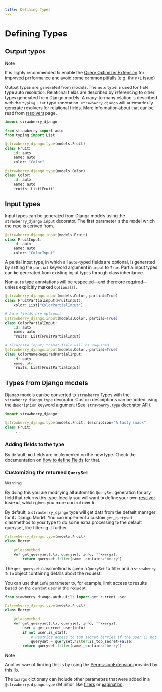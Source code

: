 ```yaml
---
title: Defining Types
---
```


# Defining Types

## Output types

> [!NOTE]
> It is highly recommended to enable the [Query Optimizer Extension](/docs/django/guide/optimizer)
> for improved performance and avoid some common pitfalls (e.g. the `n+1` issue)
>


Output types are generated from models. The `auto` type is used for field type auto resolution.
Relational fields are described by referencing to other types generated from Django models.
A many-to-many relation is described with the `typing.List` type annotation.
`strawberry_django` will automatically generate resolvers for relational fields.
More information about that can be read from [resolvers](/docs/django/guide/resolvers) page.

```python title="types.py"
import strawberry_django

from strawberry import auto
from typing import List

@strawberry_django.type(models.Fruit)
class Fruit:
    id: auto
    name: auto
    color: "Color"

@strawberry_django.type(models.Color)
class Color:
    id: auto
    name: auto
    fruits: List[Fruit]
```

## Input types

Input types can be generated from Django models using the `strawberry_django.input` decorator.
The first parameter is the model which the type is derived from.

```python title="types.py"
@strawberry_django.input(models.Fruit)
class FruitInput:
    id: auto
    name: auto
    color: "ColorInput"
```

A partial input type, in which all `auto`-typed fields are optional, is generated by setting the `partial` keyword argument in `input` to `True`.
Partial input types can be generated from existing input types through class inheritance.

Non-`auto` type annotations will be respected—and therefore required—unless explicitly marked `Optional[]`.

```python title="types.py"
@strawberry_django.input(models.Color, partial=True)
class FruitPartialInput(FruitInput):
    color: List["ColorPartialInput"]

# Auto fields are optional
@strawberry_django.input(models.Color, partial=True)
class ColorPartialInput:
    id: auto
    name: auto
    fruits: List[FruitPartialInput]

# Alternate input; "name" field will be required
@strawberry_django.input(models.Color, partial=True)
class ColorNameRequiredPartialInput:
    id: auto
    name: str
    fruits: List[FruitPartialInput]
```

## Types from Django models

Django models can be converted to `strawberry` Types with the `strawberry_django.type` decorator. Custom descriptions can be added using the `description` keyword argument (See: [`strawberry.type` decorator API](https://strawberry.rocks/docs/types/object-types#api)).

```python title="types.py"
import strawberry_django

@strawberry_django.type(models.Fruit, description="A tasty snack")
class Fruit:
    ...
```

### Adding fields to the type

By default, no fields are implemented on the new type. Check the documentation
on [How to define Fields](/docs/django/guide/fields) for that.

### Customizing the returned `QuerySet`

> [!WARNING]
> By doing this you are modifying all automatic `QuerySet` generation for any field
> that returns this type. Ideally you will want to define your own [resolver](/docs/django/guide/resolvers)
> instead, which gives you more control over it.
>


By default, a `strawberry_django` type will get data from the default manager for its Django Model.
You can implement a custom `get_queryset` classmethod to your type to do some extra processing to the default queryset,
like filtering it further.

```python title="types.py"
@strawberry_django.type(models.Fruit)
class Berry:

    @classmethod
    def get_queryset(cls, queryset, info, **kwargs):
        return queryset.filter(name__contains="berry")
```

The `get_queryset` classmethod is given a `QuerySet` to filter and
a `strawberry` `Info` object containing details about the request.

You can use that `info` parameter to, for example,
limit access to results based on the current user in the request:

```python title="types.py"
from stawberry_django.auth.utils import get_current_user

@strawberry_django.type(models.Fruit)
class Berry:

    @classmethod
    def get_queryset(cls, queryset, info, **kwargs):
        user = get_current_user(info)
        if not user.is_staff:
            # Restrict access to top secret berries if the user is not a staff member
            queryset = queryset.filter(is_top_secret=False)
        return queryset.filter(name__contains="berry")
```

> [!NOTE]
> Another way of limiting this is by using the [PermissionExtension](/docs/django/guide/permissions)
> provided by this lib.
>


The `kwargs` dictionary can include other parameters that were added in a `@strawberry.django.type` definition
like [filters](/docs/django/guide/filters) or [pagination](/docs/django/guide/pagination).

